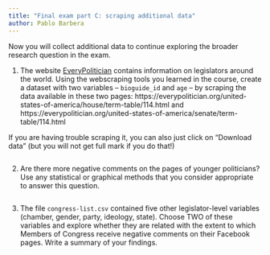 ```yaml
---
title: "Final exam part C: scraping additional data"
author: Pablo Barbera
---
```


Now you will collect additional data to continue exploring the broader research question in the exam.

1. The website [EveryPolitician](https://everypolitician.org/) contains information on legislators around the world. Using the webscraping tools you learned in the course, create a dataset with two variables -- `bioguide_id` and `age` -- by scraping the data available in these two pages: https://everypolitician.org/united-states-of-america/house/term-table/114.html and https://everypolitician.org/united-states-of-america/senate/term-table/114.html

If you are having trouble scraping it, you can also just click on "Download data" (but you will not get full mark if you do that!)

```r

```

2. Are there more negative comments on the pages of younger politicians? Use any statistical or graphical methods that you consider appropriate to answer this question.

```r

```

3. The file `congress-list.csv` contained five other legislator-level variables (chamber, gender, party, ideology, state). Choose TWO of these variables and explore whether they are related with the extent to which Members of Congress receive negative comments on their Facebook pages. Write a summary of your findings.


```r


```


